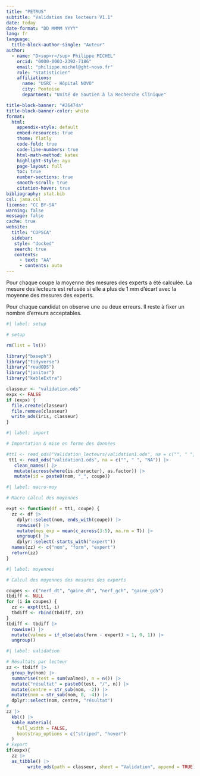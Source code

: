 ```yaml
---
title: "PETRUS"
subtitle: "Validation des lecteurs V1.1"
date: today
date-format: "DD MMMM YYYY"
lang: fr
language:
  title-block-author-single: "Auteur"
author:
  - name: "D<sup>r</sup> Philippe MICHEL"
    orcid: "0000-0003-2392-7186"
    email: "philippe.michel@ght-novo.fr"
    role: "Statisticien"
    affiliations:
      name: "USRC - Hôpital NOVO"
      city: Pontoise
      department: "Unité de Soutien à la Recherche Clinique"

title-block-banner: "#26474a"
title-block-banner-color: white
format:
  html:
    appendix-style: default
    embed-resources: true
    theme: flatly
    code-fold: true
    code-line-numbers: true
    html-math-method: katex
    highlight-style: ayu
    page-layout: full
    toc: true
    number-sections: true
    smooth-scroll: true
    citation-hover: true
bibliography: stat.bib
csl: jama.csl
license: "CC BY-SA"
warning: false
message: false
cache: true
website:
  title: "COPSCA"
  sidebar:
   style: "docked"
   search: true
   contents:
     - text: "AA"
     - contents: auto
---
```


Pour chaque coupe la moyenne des mesures des experts a été calculée. La mesure des lecteurs est refusée si elle a plus de 1 mm d'écart avec la moyenne des mesures des experts. 

Pour chaque candidat on observe une ou deux erreurs. Il reste à fixer un nombre d'erreurs acceptables.

```r
#| label: setup

# setup

rm(list = ls())

library("baseph")
library("tidyverse")
library("readODS")
library("janitor")
library("kableExtra")

classeur <- "validation.ods"
expx <- FALSE
if (expx) {
  file.create(classeur)
  file.remove(classeur)
  write_ods(iris, classeur)
}
```

```r
#| label: import

# Importation & mise en forme des données

#tt1 <- read_ods("Validation_lecteurs/validation1.ods", na = c("", " ","NA")) |> 
 tt1 <- read_ods("validation1.ods", na = c("", " ", "NA")) |>
   clean_names() |>
   mutate(across(where(is.character), as.factor)) |>
   mutate(id = paste0(nom, "_", coupe))
```

```r
#| label: macro-moy

# Macro calcul des moyennes

expt <- function(df = tt1, coupe) {
  zz <- df |>
    dplyr::select(nom, ends_with(coupe)) |>
    rowwise() |>
    mutate(mes_exp = mean(c_across(3:5), na.rm = T)) |>
    ungroup() |>
    dplyr::select(-starts_with("expert"))
  names(zz) <- c("nom", "form", "expert")
  return(zz)
}
```


```r
#| label: moyennes

# Calcul des moyennes des mesures des experts

coupes <- c("nerf_dt", "gaine_dt", "nerf_gch", "gaine_gch")
tbdiff <- NULL
for (i in coupes) {
  zz <- expt(tt1, i)
  tbdiff <- rbind(tbdiff, zz)
}
tbdiff <- tbdiff |>
  rowwise() |>
  mutate(valmes = if_else(abs(form - expert) > 1, 0, 1)) |>
  ungroup()
```



```r
#| label: validation

# Résultats par lecteur
zz <- tbdiff |>
  group_by(nom) |>
  summarise(test = sum(valmes), n = n()) |>
  mutate("résultat" = paste0(test, "/", n)) |>
  mutate(centre = str_sub(nom, -2)) |>
  mutate(nom = str_sub(nom, 0, -4)) |>
  dplyr::select(nom, centre, "résultat")
#
zz |>   
  kbl() |>
  kable_material(
    full_width = FALSE,
    bootstrap_options = c("striped", "hover")
  ) 
# Export 
if(expx){
  zz |> 
  as_tibble() |>
        write_ods(path = classeur, sheet = "Validation", append = TRUE)}
```



